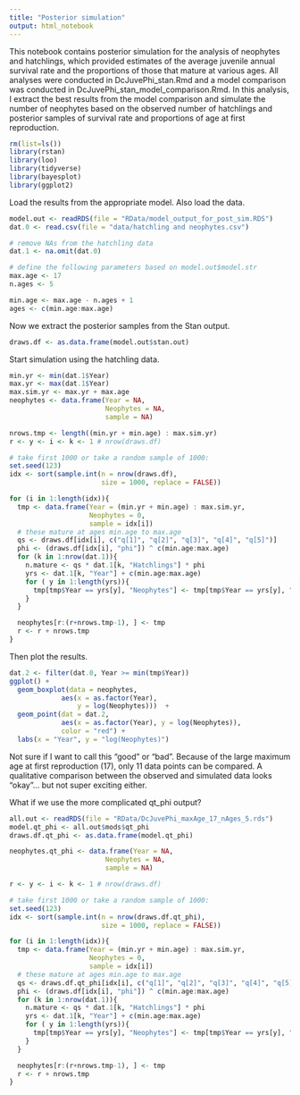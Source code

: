 ```yaml
---
title: "Posterior simulation"
output: html_notebook
---
```


This notebook contains posterior simulation for the analysis of neophytes and hatchlings, which provided estimates of the average juvenile annual survival rate and the proportions of those that mature at various ages. All analyses were conducted in DcJuvePhi_stan.Rmd and a model comparison was conducted in DcJuvePhi_stan_model_comparison.Rmd. In this analysis, I extract the best results from the model comparison and simulate the number of neophytes based on the observed number of hatchlings and posterior samples of survival rate and proportions of age at first reproduction. 

```r
rm(list=ls())
library(rstan)
library(loo)
library(tidyverse)
library(bayesplot)
library(ggplot2)
```

Load the results from the appropriate model. Also load the data. 
```r

model.out <- readRDS(file = "RData/model_output_for_post_sim.RDS")
dat.0 <- read.csv(file = "data/hatchling and neophytes.csv")

# remove NAs from the hatchling data
dat.1 <- na.omit(dat.0)

# define the following parameters based on model.out$model.str
max.age <- 17
n.ages <- 5

min.age <- max.age - n.ages + 1
ages <- c(min.age:max.age)
```

Now we extract the posterior samples from the Stan output.

```r
draws.df <- as.data.frame(model.out$stan.out)
```

Start simulation using the hatchling data. 
```r
min.yr <- min(dat.1$Year)
max.yr <- max(dat.1$Year)
max.sim.yr <- max.yr + max.age
neophytes <- data.frame(Year = NA,
                        Neophytes = NA,
                        sample = NA)

nrows.tmp <- length((min.yr + min.age) : max.sim.yr)
r <- y <- i <- k <- 1 # nrow(draws.df)

# take first 1000 or take a random sample of 1000:
set.seed(123)
idx <- sort(sample.int(n = nrow(draws.df),
                       size = 1000, replace = FALSE))

for (i in 1:length(idx)){
  tmp <- data.frame(Year = (min.yr + min.age) : max.sim.yr,
                    Neophytes = 0,
                    sample = idx[i])
  # these mature at ages min.age to max.age
  qs <- draws.df[idx[i], c("q[1]", "q[2]", "q[3]", "q[4]", "q[5]")]
  phi <- (draws.df[idx[i], "phi"]) ^ c(min.age:max.age)
  for (k in 1:nrow(dat.1)){
    n.mature <- qs * dat.1[k, "Hatchlings"] * phi
    yrs <- dat.1[k, "Year"] + c(min.age:max.age)
    for ( y in 1:length(yrs)){
      tmp[tmp$Year == yrs[y], "Neophytes"] <- tmp[tmp$Year == yrs[y], "Neophytes"] + n.mature[1, y]
    }
  }

  neophytes[r:(r+nrows.tmp-1), ] <- tmp
  r <- r + nrows.tmp
}

```

Then plot the results.

```r
dat.2 <- filter(dat.0, Year >= min(tmp$Year))
ggplot() + 
  geom_boxplot(data = neophytes,
             aes(x = as.factor(Year), 
                 y = log(Neophytes)))  +
  geom_point(dat = dat.2,
             aes(x = as.factor(Year), y = log(Neophytes)),
             color = "red") + 
  labs(x = "Year", y = "log(Neophytes)")
```

Not sure if I want to call this "good" or "bad". Because of the large maximum age at first reproduction (17), only 11 data points can be compared. A qualitative comparison between the observed and simulated data looks "okay"... but not super exciting either. 


What if we use the more complicated qt_phi output?

```r
all.out <- readRDS(file = "RData/DcJuvePhi_maxAge_17_nAges_5.rds") 
model.qt_phi <- all.out$mods$qt_phi
draws.df.qt_phi <- as.data.frame(model.qt_phi)

neophytes.qt_phi <- data.frame(Year = NA,
                        Neophytes = NA,
                        sample = NA)

r <- y <- i <- k <- 1 # nrow(draws.df)

# take first 1000 or take a random sample of 1000:
set.seed(123)
idx <- sort(sample.int(n = nrow(draws.df.qt_phi),
                       size = 1000, replace = FALSE))

for (i in 1:length(idx)){
  tmp <- data.frame(Year = (min.yr + min.age) : max.sim.yr,
                    Neophytes = 0,
                    sample = idx[i])
  # these mature at ages min.age to max.age
  qs <- draws.df.qt_phi[idx[i], c("q[1]", "q[2]", "q[3]", "q[4]", "q[5]")]
  phi <- (draws.df[idx[i], "phi"]) ^ c(min.age:max.age)
  for (k in 1:nrow(dat.1)){
    n.mature <- qs * dat.1[k, "Hatchlings"] * phi
    yrs <- dat.1[k, "Year"] + c(min.age:max.age)
    for ( y in 1:length(yrs)){
      tmp[tmp$Year == yrs[y], "Neophytes"] <- tmp[tmp$Year == yrs[y], "Neophytes"] + n.mature[1, y]
    }
  }

  neophytes[r:(r+nrows.tmp-1), ] <- tmp
  r <- r + nrows.tmp
}

```


